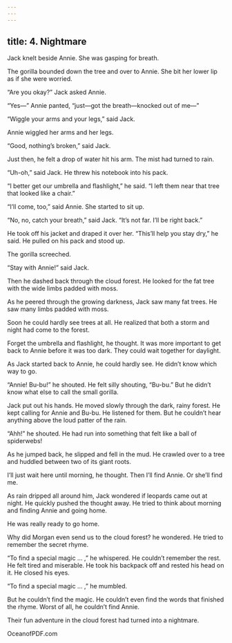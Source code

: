 ```yaml
---
---
---
```

title: 4. Nightmare
---




Jack knelt beside Annie. She was gasping for breath.

The gorilla bounded down the tree and over to Annie. She bit her lower lip as if she were worried.

“Are you okay?” Jack asked Annie.

“Yes—” Annie panted, “just—got the breath—knocked out of me—”

“Wiggle your arms and your legs,” said Jack.

Annie wiggled her arms and her legs.

“Good, nothing’s broken,” said Jack.

Just then, he felt a drop of water hit his arm. The mist had turned to rain.

“Uh-oh,” said Jack. He threw his notebook into his pack.

“I better get our umbrella and flashlight,” he said. “I left them near that tree that looked like a chair.”

“I’ll come, too,” said Annie. She started to sit up.

“No, no, catch your breath,” said Jack. “It’s not far. I’ll be right back.”

He took off his jacket and draped it over her. “This’ll help you stay dry,” he said. He pulled on his pack and stood up.

The gorilla screeched.

“Stay with Annie!” said Jack.

Then he dashed back through the cloud forest. He looked for the fat tree with the wide limbs padded with moss.

As he peered through the growing darkness, Jack saw many fat trees. He saw many limbs padded with moss.

Soon he could hardly see trees at all. He realized that both a storm and night had come to the forest.

Forget the umbrella and flashlight, he thought. It was more important to get back to Annie before it was too dark. They could wait together for daylight.

As Jack started back to Annie, he could hardly see. He didn’t know which way to go.

“Annie! Bu-bu!” he shouted. He felt silly shouting, “Bu-bu.” But he didn’t know what else to call the small gorilla.

Jack put out his hands. He moved slowly through the dark, rainy forest. He kept calling for Annie and Bu-bu. He listened for them. But he couldn’t hear anything above the loud patter of the rain.

“Ahh!” he shouted. He had run into something that felt like a ball of spiderwebs!

As he jumped back, he slipped and fell in the mud. He crawled over to a tree and huddled between two of its giant roots.

I’ll just wait here until morning, he thought. Then I’ll find Annie. Or she’ll find me.

As rain dripped all around him, Jack wondered if leopards came out at night. He quickly pushed the thought away. He tried to think about morning and finding Annie and going home.

He was really ready to go home.

Why did Morgan even send us to the cloud forest? he wondered. He tried to remember the secret rhyme.

“To find a special magic … ,” he whispered. He couldn’t remember the rest. He felt tired and miserable. He took his backpack off and rested his head on it. He closed his eyes.

“To find a special magic … ,” he mumbled.

But he couldn’t find the magic. He couldn’t even find the words that finished the rhyme. Worst of all, he couldn’t find Annie.

Their fun adventure in the cloud forest had turned into a nightmare.

OceanofPDF.com